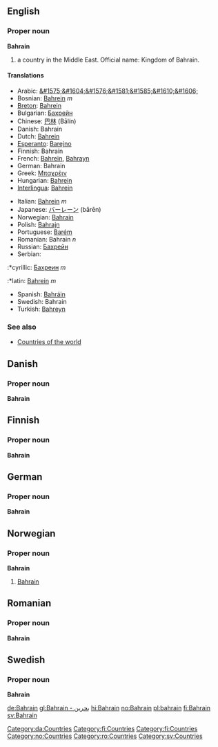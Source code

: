 ==English==
===Proper noun===
'''Bahrain'''
# a country in the Middle East. Official name: Kingdom of Bahrain.

====Translations====
{{top}}
*Arabic: [[&#1575;&#1604;&#1576;&#1581;&#1585;&#1610;&#1606;]]
*Bosnian: [[Bahrein]] ''m''
*[[Breton]]: [[Bahrein]]
*Bulgarian: [[Бахрейн]]
*Chinese: [[巴林]] (Bālín)
*Danish: Bahrain
*Dutch: [[Bahrein]]
*[[Esperanto]]: [[Barejno]]
*Finnish: Bahrain
*French: [[Bahreïn]], [[Bahrayn]]
*German: Bahrain
*Greek: [[Μπαχρέιν]]
*Hungarian: [[Bahrein]]
*[[Interlingua]]: [[Bahrein]]
{{mid}}
*Italian: [[Bahrein]] ''m''
*Japanese: [[バーレーン]] (bārēn)
*Norwegian: [[#Norwegian|Bahrain]]
*Polish: [[Bahrajn]]
*Portuguese: [[Barém]]
*Romanian: Bahrain ''n''
*Russian: [[Бахрейн]]
*Serbian:
:*cyrillic: [[Бахреин]] ''m''
:*latin: [[Bahrein]] ''m''
*Spanish: [[Bahráin]]
*Swedish: Bahrain
*Turkish: [[Bahreyn]]
{{bottom}}

===See also===
*[[Countries of the world]]

==Danish==
===Proper noun===
[[Category:da:Countries]]
'''Bahrain'''

==Finnish==
===Proper noun===
[[Category:fi:Countries]]
'''Bahrain'''

==German==
===Proper noun===
[[Category:fi:Countries]]
'''Bahrain'''

==Norwegian==
===Proper noun===
[[Category:no:Countries]]
'''Bahrain'''
#[[#English|Bahrain]]

==Romanian==
===Proper noun===
[[Category:ro:Countries]]
'''Bahrain'''

==Swedish==
===Proper noun===
[[Category:sv:Countries]]
'''Bahrain'''

[[de:Bahrain]]
[[gl:Bahrain - بحرين]]
[[hi:Bahrain]]
[[no:Bahrain]]
[[pl:bahrain]]
[[fi:Bahrain]]
[[sv:Bahrain]]